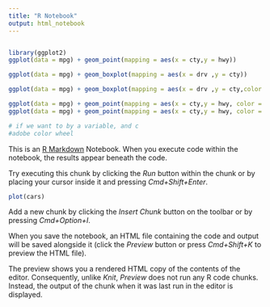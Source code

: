 ```yaml
---
title: "R Notebook"
output: html_notebook
---
```

```r

```


```r
library(ggplot2)
ggplot(data = mpg) + geom_point(mapping = aes(x = cty,y = hwy))
```


```r
ggplot(data = mpg) + geom_boxplot(mapping = aes(x = drv ,y = cty))
```
```r
ggplot(data = mpg) + geom_boxplot(mapping = aes(x = drv ,y = cty,color = drv), fill = 'lightblue' )
```
```r
ggplot(data = mpg) + geom_point(mapping = aes(x = cty,y = hwy, color = drv)) + scale_color_brewer(palette = "pastel2")
ggplot(data = mpg) + geom_point(mapping = aes(x = cty,y = hwy, color = drv)) + scale_color_manual(values = c("#FFAA03","#CCFF05", "#EEFF01")) + theme_dark() + labs(x = )

# if we want to by a variable, and c
#adobe color wheel
```

This is an [R Markdown](http://rmarkdown.rstudio.com) Notebook. When you execute code within the notebook, the results appear beneath the code. 

Try executing this chunk by clicking the *Run* button within the chunk or by placing your cursor inside it and pressing *Cmd+Shift+Enter*. 

```r
plot(cars)
```

Add a new chunk by clicking the *Insert Chunk* button on the toolbar or by pressing *Cmd+Option+I*.

When you save the notebook, an HTML file containing the code and output will be saved alongside it (click the *Preview* button or press *Cmd+Shift+K* to preview the HTML file). 

The preview shows you a rendered HTML copy of the contents of the editor. Consequently, unlike *Knit*, *Preview* does not run any R code chunks. Instead, the output of the chunk when it was last run in the editor is displayed.

